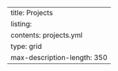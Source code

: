 ---
title: Projects
listing:
  contents: projects.yml
  type: grid
  max-description-length: 350
---